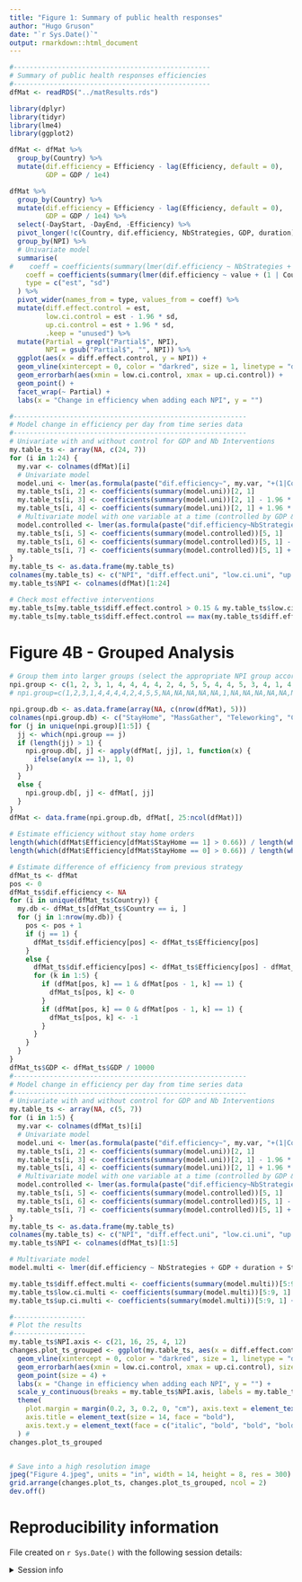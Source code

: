 ```yaml
---
title: "Figure 1: Summary of public health responses"
author: "Hugo Gruson"
date: "`r Sys.Date()`"
output: rmarkdown::html_document
---
```


```r
#-------------------------------------------------
# Summary of public health responses efficiencies
#-------------------------------------------------
dfMat <- readRDS("../matResults.rds")

library(dplyr)
library(tidyr)
library(lme4)
library(ggplot2)

dfMat <- dfMat %>%
  group_by(Country) %>%
  mutate(dif.efficiency = Efficiency - lag(Efficiency, default = 0),
         GDP = GDP / 1e4)
```

```r
dfMat %>%
  group_by(Country) %>%
  mutate(dif.efficiency = Efficiency - lag(Efficiency, default = 0),
         GDP = GDP / 1e4) %>%
  select(-DayStart, -DayEnd, -Efficiency) %>%
  pivot_longer(!c(Country, dif.efficiency, NbStrategies, GDP, duration), names_to = "NPI") %>%
  group_by(NPI) %>%
  # Univariate model
  summarise(
#    coeff = coefficients(summary(lmer(dif.efficiency ~ NbStrategies + GDP + duration + value + (1 | Country), data = cur_data())))[5, c(1, 2)],
    coeff = coefficients(summary(lmer(dif.efficiency ~ value + (1 | Country), data = cur_data())))[2, c(1, 2)],
    type = c("est", "sd")
  ) %>%
  pivot_wider(names_from = type, values_from = coeff) %>%
  mutate(diff.effect.control = est,
         low.ci.control = est - 1.96 * sd,
         up.ci.control = est + 1.96 * sd,
         .keep = "unused") %>%
  mutate(Partial = grepl("Partial$", NPI),
         NPI = gsub("Partial$", "", NPI)) %>%
  ggplot(aes(x = diff.effect.control, y = NPI)) +
  geom_vline(xintercept = 0, color = "darkred", size = 1, linetype = "dashed") +
  geom_errorbarh(aes(xmin = low.ci.control, xmax = up.ci.control)) +
  geom_point() +
  facet_wrap(~ Partial) +
  labs(x = "Change in efficiency when adding each NPI", y = "")
```

```r
#----------------------------------------------------------
# Model change in efficiency per day from time series data
#----------------------------------------------------------
# Univariate with and without control for GDP and Nb Interventions
my.table_ts <- array(NA, c(24, 7))
for (i in 1:24) {
  my.var <- colnames(dfMat)[i]
  # Univariate model
  model.uni <- lmer(as.formula(paste("dif.efficiency~", my.var, "+(1|Country)", sep = "")), data = dfMat)
  my.table_ts[i, 2] <- coefficients(summary(model.uni))[2, 1]
  my.table_ts[i, 3] <- coefficients(summary(model.uni))[2, 1] - 1.96 * coefficients(summary(model.uni))[2, 2]
  my.table_ts[i, 4] <- coefficients(summary(model.uni))[2, 1] + 1.96 * coefficients(summary(model.uni))[2, 2]
  # Multivariate model with one variable at a time (controlled by GDP & nb interventions)
  model.controlled <- lmer(as.formula(paste("dif.efficiency~NbStrategies+GDP+duration+", my.var, "+(1|Country)", sep = "")), data = dfMat)
  my.table_ts[i, 5] <- coefficients(summary(model.controlled))[5, 1]
  my.table_ts[i, 6] <- coefficients(summary(model.controlled))[5, 1] - 1.96 * coefficients(summary(model.controlled))[5, 2]
  my.table_ts[i, 7] <- coefficients(summary(model.controlled))[5, 1] + 1.96 * coefficients(summary(model.controlled))[5, 2]
}
my.table_ts <- as.data.frame(my.table_ts)
colnames(my.table_ts) <- c("NPI", "diff.effect.uni", "low.ci.uni", "up.ci.uni", "diff.effect.control", "low.ci.control", "up.ci.control")
my.table_ts$NPI <- colnames(dfMat)[1:24]

# Check most effective interventions
my.table_ts[my.table_ts$diff.effect.control > 0.15 & my.table_ts$low.ci.control > 0, "NPI"]
my.table_ts[my.table_ts$diff.effect.control == max(my.table_ts$diff.effect.control), "NPI"]
```

# Figure 4B - Grouped Analysis

```r
# Group them into larger groups (select the appropriate NPI group according to what we want to include)
npi.group <- c(1, 2, 3, 1, 4, 4, 4, 4, 2, 4, 5, 5, 4, 4, 5, 3, 4, 1, 4, 2, 4, 1, 5, 1) # Considering all interventions
# npi.group=c(1,2,3,1,4,4,4,4,2,4,5,5,NA,NA,NA,NA,NA,1,NA,NA,NA,NA,NA,NA)    # Excluding interventions with partial implementation

npi.group.db <- as.data.frame(array(NA, c(nrow(dfMat), 5)))
colnames(npi.group.db) <- c("StayHome", "MassGather", "Teleworking", "ClosingSchools", "Masks")
for (j in unique(npi.group)[1:5]) {
  jj <- which(npi.group == j)
  if (length(jj) > 1) {
    npi.group.db[, j] <- apply(dfMat[, jj], 1, function(x) {
      ifelse(any(x == 1), 1, 0)
    })
  }
  else {
    npi.group.db[, j] <- dfMat[, jj]
  }
}
dfMat <- data.frame(npi.group.db, dfMat[, 25:ncol(dfMat)])

# Estimate efficiency without stay home orders
length(which(dfMat$Efficiency[dfMat$StayHome == 1] > 0.66)) / length(which(dfMat$Efficiency > 0.66))
length(which(dfMat$Efficiency[dfMat$StayHome == 0] > 0.66)) / length(which(dfMat$Efficiency > 0.66))

# Estimate difference of efficiency from previous strategy
dfMat_ts <- dfMat
pos <- 0
dfMat_ts$dif.efficiency <- NA
for (i in unique(dfMat_ts$Country)) {
  my.db <- dfMat_ts[dfMat_ts$Country == i, ]
  for (j in 1:nrow(my.db)) {
    pos <- pos + 1
    if (j == 1) {
      dfMat_ts$dif.efficiency[pos] <- dfMat_ts$Efficiency[pos]
    }
    else {
      dfMat_ts$dif.efficiency[pos] <- dfMat_ts$Efficiency[pos] - dfMat_ts$Efficiency[pos - 1]
      for (k in 1:5) {
        if (dfMat[pos, k] == 1 & dfMat[pos - 1, k] == 1) {
          dfMat_ts[pos, k] <- 0
        }
        if (dfMat[pos, k] == 0 & dfMat[pos - 1, k] == 1) {
          dfMat_ts[pos, k] <- -1
        }
      }
    }
  }
}
dfMat_ts$GDP <- dfMat_ts$GDP / 10000
#----------------------------------------------------------
# Model change in efficiency per day from time series data
#----------------------------------------------------------
# Univariate with and without control for GDP and Nb Interventions
my.table_ts <- array(NA, c(5, 7))
for (i in 1:5) {
  my.var <- colnames(dfMat_ts)[i]
  # Univariate model
  model.uni <- lmer(as.formula(paste("dif.efficiency~", my.var, "+(1|Country)", sep = "")), data = dfMat_ts)
  my.table_ts[i, 2] <- coefficients(summary(model.uni))[2, 1]
  my.table_ts[i, 3] <- coefficients(summary(model.uni))[2, 1] - 1.96 * coefficients(summary(model.uni))[2, 2]
  my.table_ts[i, 4] <- coefficients(summary(model.uni))[2, 1] + 1.96 * coefficients(summary(model.uni))[2, 2]
  # Multivariate model with one variable at a time (controlled by GDP & nb interventions)
  model.controlled <- lmer(as.formula(paste("dif.efficiency~NbStrategies+GDP+duration+", my.var, "+(1|Country)", sep = "")), data = dfMat_ts)
  my.table_ts[i, 5] <- coefficients(summary(model.controlled))[5, 1]
  my.table_ts[i, 6] <- coefficients(summary(model.controlled))[5, 1] - 1.96 * coefficients(summary(model.controlled))[5, 2]
  my.table_ts[i, 7] <- coefficients(summary(model.controlled))[5, 1] + 1.96 * coefficients(summary(model.controlled))[5, 2]
}
my.table_ts <- as.data.frame(my.table_ts)
colnames(my.table_ts) <- c("NPI", "diff.effect.uni", "low.ci.uni", "up.ci.uni", "diff.effect.control", "low.ci.control", "up.ci.control")
my.table_ts$NPI <- colnames(dfMat_ts)[1:5]

# Multivariate model
model.multi <- lmer(dif.efficiency ~ NbStrategies + GDP + duration + StayHome + MassGather + Teleworking + ClosingSchools + Masks + (1 | Country), data = dfMat_ts)

my.table_ts$diff.effect.multi <- coefficients(summary(model.multi))[5:9, 1]
my.table_ts$low.ci.multi <- coefficients(summary(model.multi))[5:9, 1] - 1.96 * coefficients(summary(model.multi))[5:9, 2]
my.table_ts$up.ci.multi <- coefficients(summary(model.multi))[5:9, 1] + 1.96 * coefficients(summary(model.multi))[5:9, 2]

#------------------
# Plot the results
#------------------
my.table_ts$NPI.axis <- c(21, 16, 25, 4, 12)
changes.plot_ts_grouped <- ggplot(my.table_ts, aes(x = diff.effect.control, y = NPI.axis)) +
  geom_vline(xintercept = 0, color = "darkred", size = 1, linetype = "dashed") +
  geom_errorbarh(aes(xmin = low.ci.control, xmax = up.ci.control), size = 1) +
  geom_point(size = 4) +
  labs(x = "Change in efficiency when adding each NPI", y = "") +
  scale_y_continuous(breaks = my.table_ts$NPI.axis, labels = my.table_ts$NPI, limits = c(-1, 25)) +
  theme(
    plot.margin = margin(0.2, 3, 0.2, 0, "cm"), axis.text = element_text(size = 12),
    axis.title = element_text(size = 14, face = "bold"),
    axis.text.y = element_text(face = c("italic", "bold", "bold", "bold", "italic"))
  ) #
changes.plot_ts_grouped


# Save into a high resolution image
jpeg("Figure 4.jpeg", units = "in", width = 14, height = 8, res = 300)
grid.arrange(changes.plot_ts, changes.plot_ts_grouped, ncol = 2)
dev.off()
```

# Reproducibility information

File created on `r Sys.Date()` with the following session details:

<details>
<summary>Session info</summary>

```r
sessionInfo()
```

</details>
